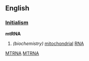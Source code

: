 ==English==

===[[:Category:Initialisms|Initialism]]===
'''mtRNA'''
# ''(biochemistry)'' [[mitochondrion|mitochondrial]] [[RNA]]

[[Category:Abbreviations, Acronyms and Initialisms|MTRNA]]
[[Category:Initialisms|MTRNA]]